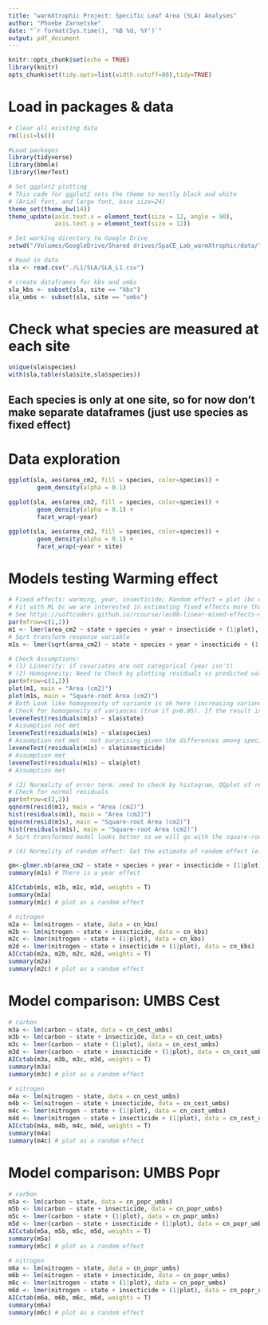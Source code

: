 ```yaml
---
title: "warmXtrophic Project: Specific Leaf Area (SLA) Analyses"
author: "Phoebe Zarnetske"
date: "`r format(Sys.time(), '%B %d, %Y')`"
output: pdf_document
---
```


```r
knitr::opts_chunk$set(echo = TRUE)
library(knitr)
opts_chunk$set(tidy.opts=list(width.cutoff=80),tidy=TRUE)
```

# Load in packages & data
```r
# Clear all existing data
rm(list=ls())

#Load packages
library(tidyverse)
library(bbmle)
library(lmerTest)

# Set ggplot2 plotting
# This code for ggplot2 sets the theme to mostly black and white 
# (Arial font, and large font, base size=24)
theme_set(theme_bw(14))
theme_update(axis.text.x = element_text(size = 12, angle = 90),
             axis.text.y = element_text(size = 12))

# Set working directory to Google Drive
setwd("/Volumes/GoogleDrive/Shared drives/SpaCE_Lab_warmXtrophic/data/")

# Read in data
sla <- read.csv("./L1/SLA/SLA_L1.csv")

# create dataframes for kbs and umbs
sla_kbs <- subset(sla, site == "kbs")
sla_umbs <- subset(sla, site == "umbs")
```

# Check what species are measured at each site
```r
unique(sla$species)
with(sla,table(sla$site,sla$species))
```
## Each species is only at one site, so for now don't make separate dataframes (just use species as fixed effect)

# Data exploration
```r
ggplot(sla, aes(area_cm2, fill = species, color=species)) +
        geom_density(alpha = 0.1)

ggplot(sla, aes(area_cm2, fill = species, color=species)) +
        geom_density(alpha = 0.1) +
        facet_wrap(~year)

ggplot(sla, aes(area_cm2, fill = species, color=species)) +
        geom_density(alpha = 0.1) +
        facet_wrap(~year + site)
```


# Models testing Warming effect
```r
# Fixed effects: warming, year, insecticide; Random effect = plot (bc observations are nested within plot)
# Fit with ML bc we are interested in estimating fixed effects more than random effects
# See https://uoftcoders.github.io/rcourse/lec08-linear-mixed-effects-models.html for more details 
par(mfrow=c(1,2))
m1 <- lmer(area_cm2 ~ state + species + year + insecticide + (1|plot), data = sla, REML=FALSE)
# Sqrt transform response variable
m1s <- lmer(sqrt(area_cm2) ~ state + species + year + insecticide + (1|plot), data = sla, REML=FALSE)

# Check Assumptions:
# (1) Linearity: if covariates are not categorical (year isn't)
# (2) Homogeneity: Need to Check by plotting residuals vs predicted values.
par(mfrow=c(1,2))
plot(m1, main = "Area (cm2)")
plot(m1s, main = "Square-root Area (cm2)")
# Both Look like homogeneity of variance is ok here (increasing variance in resids is not increasing with fitted values); a little worse for the non-square root one
# Check for homogeneity of variances (true if p>0.05). If the result is not significant, the assumption of equal variances (homoscedasticity) is met.
leveneTest(residuals(m1s) ~ sla$state)
# Assumption not met
leveneTest(residuals(m1s) ~ sla$species)
# Assumption not met - not surprising given the differences among species
leveneTest(residuals(m1s) ~ sla$insecticide)
# Assumption met
leveneTest(residuals(m1s) ~ sla$plot)
# Assumption met

# (3) Normality of error term: need to check by histogram, QQplot of residuals, could do Kolmogorov-Smirnov test.
# Check for normal residuals
par(mfrow=c(2,2))
qqnorm(resid(m1), main = "Area (cm2)")
hist(residuals(m1), main = "Area (cm2)")
qqnorm(resid(m1s), main = "Square-root Area (cm2)")
hist(residuals(m1s), main = "Square-root Area (cm2)")
# Sqrt transformed model looks better so we will go with the square-root transformation.

# (4) Normality of random effect: Get the estimate of random effect (e.g., random intercepts), and check them as check the residual. But it is not efficient because you just have 7 random intercepts.

gm<-glmer.nb(area_cm2 ~ state + species + year + insecticide + (1|plot), data = sla)
summary(m1s) # There is a year effect

AICctab(m1s, m1b, m1c, m1d, weights = T)
summary(m1a)
summary(m1c) # plot as a random effect

# nitrogen
m2a <- lm(nitrogen ~ state, data = cn_kbs)
m2b <- lm(nitrogen ~ state + insecticide, data = cn_kbs)
m2c <- lmer(nitrogen ~ state + (1|plot), data = cn_kbs)
m2d <- lmer(nitrogen ~ state + insecticide + (1|plot), data = cn_kbs)
AICctab(m2a, m2b, m2c, m2d, weights = T)
summary(m2a)
summary(m2c) # plot as a random effect
```

# Model comparison: UMBS Cest
```r
# carbon
m3a <- lm(carbon ~ state, data = cn_cest_umbs)
m3b <- lm(carbon ~ state + insecticide, data = cn_cest_umbs)
m3c <- lmer(carbon ~ state + (1|plot), data = cn_cest_umbs)
m3d <- lmer(carbon ~ state + insecticide + (1|plot), data = cn_cest_umbs)
AICctab(m3a, m3b, m3c, m3d, weights = T)
summary(m3a)
summary(m3c) # plot as a random effect

# nitrogen
m4a <- lm(nitrogen ~ state, data = cn_cest_umbs)
m4b <- lm(nitrogen ~ state + insecticide, data = cn_cest_umbs)
m4c <- lmer(nitrogen ~ state + (1|plot), data = cn_cest_umbs)
m4d <- lmer(nitrogen ~ state + insecticide + (1|plot), data = cn_cest_umbs)
AICctab(m4a, m4b, m4c, m4d, weights = T)
summary(m4a)
summary(m4c) # plot as a random effect
```

# Model comparison: UMBS Popr
```r
# carbon
m5a <- lm(carbon ~ state, data = cn_popr_umbs)
m5b <- lm(carbon ~ state + insecticide, data = cn_popr_umbs)
m5c <- lmer(carbon ~ state + (1|plot), data = cn_popr_umbs)
m5d <- lmer(carbon ~ state + insecticide + (1|plot), data = cn_popr_umbs)
AICctab(m5a, m5b, m5c, m5d, weights = T)
summary(m5a)
summary(m5c) # plot as a random effect

# nitrogen
m6a <- lm(nitrogen ~ state, data = cn_popr_umbs)
m6b <- lm(nitrogen ~ state + insecticide, data = cn_popr_umbs)
m6c <- lmer(nitrogen ~ state + (1|plot), data = cn_popr_umbs)
m6d <- lmer(nitrogen ~ state + insecticide + (1|plot), data = cn_popr_umbs)
AICctab(m6a, m6b, m6c, m6d, weights = T)
summary(m6a)
summary(m6c) # plot as a random effect
```




